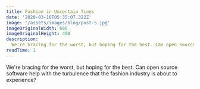 ```yaml
---
title: Fashion in Uncertain Times
date: '2020-03-16T05:35:07.322Z'
image: '/assets/images/blog/post-5.jpg'
imageOriginalWidth: 600
imageOriginalHeight: 400
description:
  We're bracing for the worst, but hoping for the best. Can open source software help with the turbulence that the fashion industry is about to experience?
readTime: 1
---
```


We're bracing for the worst, but hoping for the best. Can open source software help with the turbulence that the fashion industry is about to experience?

